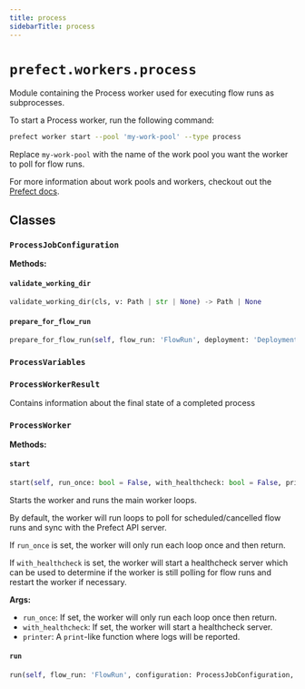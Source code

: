 ```yaml
---
title: process
sidebarTitle: process
---
```


# `prefect.workers.process`



Module containing the Process worker used for executing flow runs as subprocesses.

To start a Process worker, run the following command:

```bash
prefect worker start --pool 'my-work-pool' --type process
```

Replace `my-work-pool` with the name of the work pool you want the worker
to poll for flow runs.

For more information about work pools and workers,
checkout out the [Prefect docs](/concepts/work-pools/).


## Classes

### `ProcessJobConfiguration` <sup><a href="https://github.com/prefecthq/prefect/blob/main/src/prefect/workers/process.py#L53" target="_blank"><Icon icon="github" style="width: 14px; height: 14px;" /></a></sup>

**Methods:**

#### `validate_working_dir` <sup><a href="https://github.com/prefecthq/prefect/blob/main/src/prefect/workers/process.py#L59" target="_blank"><Icon icon="github" style="width: 14px; height: 14px;" /></a></sup>

```python
validate_working_dir(cls, v: Path | str | None) -> Path | None
```

#### `prepare_for_flow_run` <sup><a href="https://github.com/prefecthq/prefect/blob/main/src/prefect/workers/process.py#L64" target="_blank"><Icon icon="github" style="width: 14px; height: 14px;" /></a></sup>

```python
prepare_for_flow_run(self, flow_run: 'FlowRun', deployment: 'DeploymentResponse | None' = None, flow: 'APIFlow | None' = None, work_pool: 'WorkPool | None' = None, worker_name: str | None = None) -> None
```

### `ProcessVariables` <sup><a href="https://github.com/prefecthq/prefect/blob/main/src/prefect/workers/process.py#L90" target="_blank"><Icon icon="github" style="width: 14px; height: 14px;" /></a></sup>

### `ProcessWorkerResult` <sup><a href="https://github.com/prefecthq/prefect/blob/main/src/prefect/workers/process.py#L109" target="_blank"><Icon icon="github" style="width: 14px; height: 14px;" /></a></sup>


Contains information about the final state of a completed process


### `ProcessWorker` <sup><a href="https://github.com/prefecthq/prefect/blob/main/src/prefect/workers/process.py#L113" target="_blank"><Icon icon="github" style="width: 14px; height: 14px;" /></a></sup>

**Methods:**

#### `start` <sup><a href="https://github.com/prefecthq/prefect/blob/main/src/prefect/workers/process.py#L128" target="_blank"><Icon icon="github" style="width: 14px; height: 14px;" /></a></sup>

```python
start(self, run_once: bool = False, with_healthcheck: bool = False, printer: Callable[..., None] = print) -> None
```

Starts the worker and runs the main worker loops.

By default, the worker will run loops to poll for scheduled/cancelled flow
runs and sync with the Prefect API server.

If `run_once` is set, the worker will only run each loop once and then return.

If `with_healthcheck` is set, the worker will start a healthcheck server which
can be used to determine if the worker is still polling for flow runs and restart
the worker if necessary.

**Args:**
- `run_once`: If set, the worker will only run each loop once then return.
- `with_healthcheck`: If set, the worker will start a healthcheck server.
- `printer`: A `print`-like function where logs will be reported.


#### `run` <sup><a href="https://github.com/prefecthq/prefect/blob/main/src/prefect/workers/process.py#L208" target="_blank"><Icon icon="github" style="width: 14px; height: 14px;" /></a></sup>

```python
run(self, flow_run: 'FlowRun', configuration: ProcessJobConfiguration, task_status: Optional[anyio.abc.TaskStatus[int]] = None) -> ProcessWorkerResult
```
